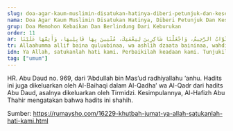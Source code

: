 ```yaml
---
slug: doa-agar-kaum-muslimin-disatukan-hatinya-diberi-petunjuk-dan-keselamatan-dijauhkan-dari-perbuatan-keji-diberkahi-diri-dan-keluarga-diterima-taubat-dan-dijadikan-hamba-yang-bersyukur
nama: Doa Agar Kaum Muslimin Disatukan Hatinya, Diberi Petunjuk Dan Keselamatan, Dijauhkan Dari Perbuatan Keji, Diberkahi Diri Dan Keluarga, Diterima Taubat Dan Dijadikan Hamba Yang Bersyukur
grup: Doa Memohon Kebaikan Dan Berlindung Dari Keburukan
order: 11
ar: اَللَّهُمَّ أَلِّفْ بَيْنَ قُلُوبِنَا، وَأَصْلِحْ ذَاتَ بَيْنِنَا، وَاهْدِنَا سُبُلَ السَّلاَمِ، وَنَجِّنَا مِنَ الظُّلُمَاتِ إِلَى النُّورِ، وَجَنِّبْنَا الْفَوَاحِشَ مَا ظَهَرَ مِنْهَا وَمَا بَطَنَ، وَبَارِكْ لَنَا فِى أَسْمَاعِنَا، وَأَبْصَارِنَا، وَقُلُوبِنَا، وَأَزْوَاجِنَا، وَذُرِّيَّاتِنَا، وَتُبْ عَلَيْنَا، إِنَّكَ أَنْتَ التَّوَّابُ الرَّحِيمُ، وَاجْعَلْنَا شَاكِرِينَ لِنِعْمَتِكَ، مُثْنِينَ بِهَا قَابِلِيهَا، وَأَتِمَّهَا عَلَيْنَا
tr: Allaahumma allif baina quluubinaa, wa ashlih dzaata baininaa, wahdinaa subulas-salaam, wa najjinaa minazh-zhulumaati ilan-nuur, wa jannibnal fawaahisya maa zhoharo minhaa wa maa bathon, wa baarik lanaa fii asmaa'inaa, wa ab-shoorinaa, wa quluubinaa, wa azwaajinaa, wa dzurriyyaatinaa, wa tub 'alainaa, innaka antat-tawwaabur-rohiim, waj'alnaa syaakiriina lini'matik, muts-niina bihaa qoobiliihaa, wa atimmahaa 'alainaa.
idn: Ya Allah, satukanlah hati kami. Perbaikilah keadaan kami. Tunjukilah kami jalan-jalan keselamatan (menuju surga). Selamatkanlah kami dari kegelapan menuju cahaya. Jauhkanlah kami dari perbuatan keji yang nampak maupun tersembunyi. Berkahilah pendengaran, penglihatan, hati, istri-istri dan keturunan kami. Terimalah taubat kami, sesungguhnya Engkau Maha Pengampun lagi Maha Penyayang. Jadikanlah kami hamba yang bersyukur atas nikmat-Mu, terus memuji-Mu dan menerima nikmat tersebut, dan sempurnakanlah nikmat tersebut pada kami.
tag: ["umum"]
---
```


HR. Abu Daud no. 969, dari ‘Abdullah bin Mas’ud radhiyallahu ‘anhu. Hadits ini juga dikeluarkan oleh Al-Baihaqi dalam Al-Qadha’ wa Al-Qadr dari hadits Abu Daud, asalnya dikeluarkan oleh Tirmidzi. Kesimpulannya, Al-Hafizh Abu Thahir mengatakan bahwa hadits ini shahih.

Sumber: https://rumaysho.com/16229-khutbah-jumat-ya-allah-satukanlah-hati-kami.html
